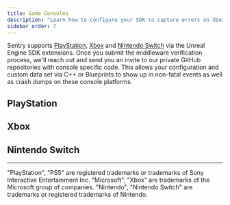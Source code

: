 ```yaml
---
title: Game Consoles
description: "Learn how to configure your SDK to capture errors on Xbox, PlayStation and Nintendo Switch."
sidebar_order: 7
---
```


Sentry supports [PlayStation](/platforms/playstation/), [Xbox](/platforms/xbox/) and [Nintendo Switch](/platforms/nintendo-switch/) via the Unreal Engine SDK extensions. Once you submit the middleware verification process, we'll reach out and send you an invite to our private GitHub repositories with console specific code.
This allows your configuration and custom data set via C++ or Blueprints to show up in non-fatal events as well as crash dumps on these console platforms.


## PlayStation

<Include name="console-intro/playstation" />

## Xbox

<Include name="console-intro/xbox" />

## Nintendo Switch

<Include name="console-intro/nintendo-switch" />

----

"PlayStation", "PS5" are registered trademarks or trademarks of Sony Interactive Entertainment Inc.
"Microsoft", "Xbox" are trademarks of the Microsoft group of companies.
"Nintendo", "Nintendo Switch" are trademarks or registered trademarks of Nintendo.